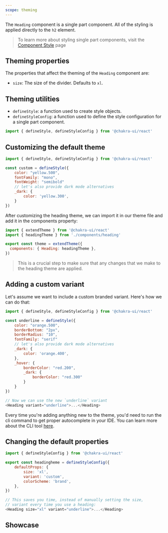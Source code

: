 ```yaml
---
scope: theming
---
```



The `Heading` component is a single part component. All of the styling is
applied directly to the `h2` element.

> To learn more about styling single part components, visit the
> [Component Style](/docs/styled-system/component-style#styling-single-part-components)
> page

## Theming properties

The properties that affect the theming of the `Heading` component are:

- `size`: The size of the divider. Defaults to `xl`.

## Theming utilities

- `defineStyle`: a function used to create style objects.
- `defineStyleConfig`: a function used to define the style configuration for a
  single part component.

```js
import { defineStyle, defineStyleConfig } from '@chakra-ui/react'
```

## Customizing the default theme

```js
import { defineStyle, defineStyleConfig } from '@chakra-ui/react'

const custom = defineStyle({
    color: "yellow.500",
    fontFamily: "mono",
    fontWeight: "semibold"
    // let's also provide dark mode alternatives
    _dark: {
        color: 'yellow.300',
    }
})
```

After customizing the heading theme, we can import it in our theme file and add
it in the components property:

```js
import { extendTheme } from '@chakra-ui/react'
import { headingTheme } from './components/heading'

export const theme = extendTheme({
  components: { Heading: headingTheme },
})
```

> This is a crucial step to make sure that any changes that we make to the
> heading theme are applied.

## Adding a custom variant

Let's assume we want to include a custom branded variant. Here's how we can do
that:

```js
import { defineStyle, defineStyleConfig } from '@chakra-ui/react'

const underline = defineStyle({
    color: "orange.500",
    borderBottom: "2px",
    borderRadius: "10",
    fontFamily: "serif"
    // let's also provide dark mode alternatives
    _dark: {
        color: 'orange.400',
    },
    _hover: {
        borderColor: "red.200",
        _dark: {
            borderColor: "red.300"
        }
    }
})

// Now we can use the new `underline` variant
<Heading variant="underline">...</Heading>
```

Every time you're adding anything new to the theme, you'd need to run the cli
command to get proper autocomplete in your IDE. You can learn more about the CLI
tool [here](/docs/styled-system/cli).

## Changing the default properties

```js
import { defineStyleConfig } from '@chakra-ui/react'

export const headingheme = defineStyleConfig({
    defaultProps: {
        size: 'xl',
        variant: 'custom',
        colorScheme: 'brand',
    },
})

// This saves you time, instead of manually setting the size,
// variant every time you use a heading:
<Heading size="xl" variant="underline">...</Heading>
```

## Showcase

<Showcase />